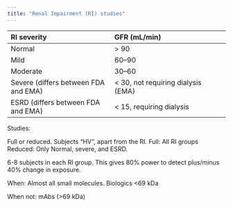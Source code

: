 ```yaml
---
title: "Renal Impairment (RI) studies"
---
```


| RI severity | GFR (mL/min) |
| :---------- | :----------- |
| Normal      | > 90         |
| Mild        | 60--90       |
| Moderate    | 30--60       |
| Severe (differs between FDA and EMA)| < 30, not requiring dialysis (EMA)|
| ESRD (differs between FDA and EMA)| < 15, requiring dialysis|

Studies:

Full or reduced.
Subjects "HV", apart from the RI.
Full: All RI groups
Reduced: Only Normal, severe, and ESRD.

6-8 subjects in each RI group.
This gives 80% power to detect plus/minus 40% change in exposure.

When:
Almost all small molecules.
Biologics <69 kDa

When not:
mAbs (>69 kDa)
